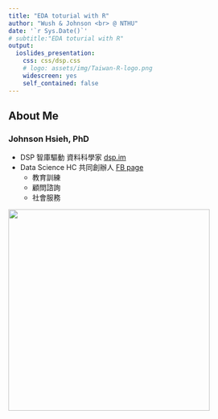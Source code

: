 ```yaml
---
title: "EDA toturial with R"
author: "Wush & Johnson <br> @ NTHU"
date: '`r Sys.Date()`'
# subtitle:"EDA toturial with R"
output:
  ioslides_presentation:
    css: css/dsp.css
    # logo: assets/img/Taiwan-R-logo.png
    widescreen: yes
    self_contained: false
---
```


## About Me {.columns-2}

### Johnson Hsieh, PhD
- DSP 智庫驅動 資料科學家 [dsp.im](http://dsp.im)
- Data Science HC 共同創辦人 [FB page](https://www.facebook.com/DataScienceHC)
    - 教育訓練
    - 顧問諮詢
    - 社會服務


<img src="img/johnson.jpg" width="400px">

